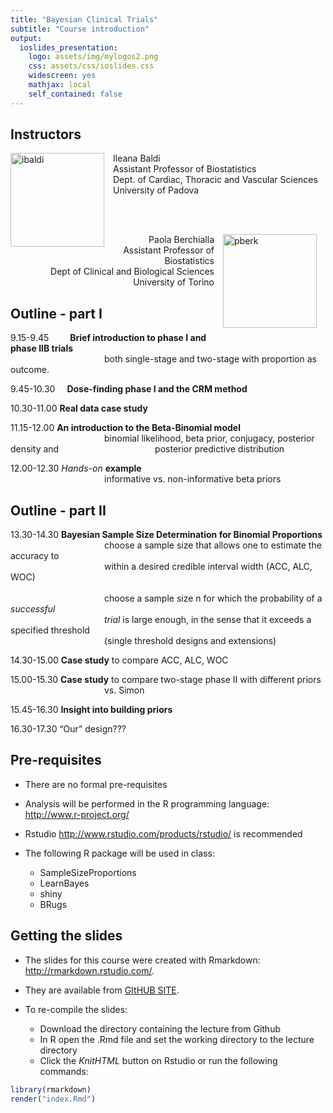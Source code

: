 ```yaml
---
title: "Bayesian Clinical Trials"
subtitle: "Course introduction"
output:
  ioslides_presentation:
    logo: assets/img/mylogos2.png
    css: assets/css/ioslides.css
    widescreen: yes   
    mathjax: local
    self_contained: false
---
```


## Instructors


<a imageanchor="1" style="clear: left; float: left; margin-bottom: 1em; margin-right: 1em;"><img src="images/ibaldi.jpg" alt="ibaldi" height="150"></a>
Ileana Baldi<br />
  Assistant Professor of Biostatistics<br />
  Dept. of Cardiac, Thoracic and Vascular Sciences<br />
  University of Padova

<br></br>


<a imageanchor="1" style="clear: right; float: right; margin-bottom: 1em; margin-right: 1em; margin-left:1em "><img src="images/pberk.jpg" alt="pberk" height="150"></a>
<div style="text-align: right;">
Paola Berchialla <br />
  Assistant Professor of Biostatistics<br />
    Dept of Clinical and Biological Sciences <br />
  University of Torino
</div>


## Outline - part I
9.15-9.45	<span style="padding-left:30px">**Brief introduction to phase I and phase IIB trials** </span><br />
<span style="padding-left:150px">both single-stage and two-stage with proportion as outcome.</span>
              

9.45-10.30	<span style="padding-left:15px">**Dose-finding phase I and the CRM method**</span>

10.30-11.00	**Real data case study**   

11.15-12.00	**An introduction to the Beta-Binomial model** <br />
    <span style="padding-left:150px"> binomial likelihood, beta prior, conjugacy, posterior density and </span>
     <span style="padding-left:150px">posterior predictive distribution</span>

12.00-12.30	*Hands-on* **example** <br/>
    <span style="padding-left:150px">informative vs. non-informative beta priors </span>



## Outline - part II

13.30-14.30 **Bayesian Sample Size Determination for Binomial Proportions**
    <span style="padding-left:150px">	choose a sample size that allows one to estimate the accuracy to</span><br/>
    <span style="padding-left:150px">within a desired credible interval width (ACC, ALC, WOC)</span><br></br>
    <span style="padding-left:150px"> choose a sample size n for which the probability of a *successful*</span><br /> 
    <span style="padding-left:150px"> *trial* is large enough, in the sense that it exceeds a specified threshold</span><br /> 
    <span style="padding-left:150px"> (single threshold designs and extensions)</span>

14.30-15.00 **Case study** to compare ACC, ALC, WOC 

15.00-15.30 **Case study** to compare two-stage phase II with different priors<br/> 
<span style="padding-left:150px"> vs. Simon</span>

15.45-16.30 **Insight into building priors**

16.30-17.30 "Our" design???




## Pre-requisites
* There are no formal pre-requisites
* Analysis will be performed in the R programming language: [http://www.r-project.org/](http://www.r-project.org/)
* Rstudio [http://www.rstudio.com/products/rstudio/](http://www.rstudio.com/products/rstudio/) is recommended
* The following R package will be used in class:

    + SampleSizeProportions
    + LearnBayes
    + shiny
    + BRugs



## Getting the slides

* The slides for this course were created with Rmarkdown: [http://rmarkdown.rstudio.com/](http://rmarkdown.rstudio.com/). 
* They are available from [GItHUB SITE](GItHUB SITE).
* To re-compile the slides:

    + Download the directory containing the lecture from Github
    + In R open the .Rmd file and set the working directory to the lecture directory
    + Click the *KnitHTML* button on Rstudio or run the following commands: 
  
```r
library(rmarkdown) 
render("index.Rmd")
```

